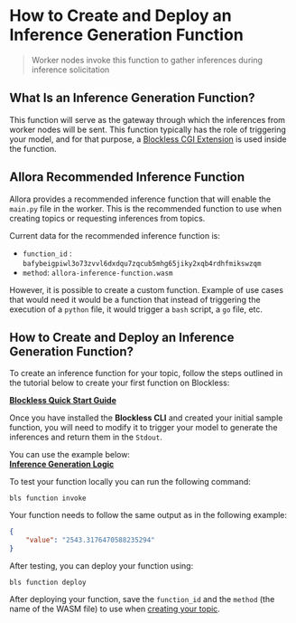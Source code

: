# How to Create and Deploy an Inference Generation Function

> Worker nodes invoke this function to gather inferences during inference solicitation

## What Is an Inference Generation Function?

This function will serve as the gateway through which the inferences from worker nodes will be sent. This function typically has the role of triggering your model, and for that purpose, a <a href="https://blockless.network/docs/network/extensions#cgi-extensions" target="_blank">Blockless CGI Extension</a> is used inside the function.

## Allora Recommended Inference Function

Allora provides a recommended inference function that will enable the `main.py` file in the worker. This is the recommended function to use when creating topics or requesting inferences from topics.

Current data for the recommended inference function is: 

- `function_id` : `bafybeigpiwl3o73zvvl6dxdqu7zqcub5mhg65jiky2xqb4rdhfmikswzqm`
- `method`: `allora-inference-function.wasm`

However, it is possible to create a custom function. Example of use cases that would need it would be a function that instead of triggering the execution of a `python` file, it would trigger a `bash` script, a `go` file, etc.

## How to Create and Deploy an Inference Generation Function?

To create an inference function for your topic, follow the steps outlined in the tutorial below to create your first function on Blockless:

**<a href="https://blockless.network/docs/network/quick-start" target="_blank">Blockless Quick Start Guide</a>**

Once you have installed the **Blockless CLI** and created your initial sample function, you will need to modify it to trigger your model to generate the inferences and return them in the `Stdout`.

You can use the example below:  
**<a href="https://github.com/allora-network/allora-inference-extension/blob/main/allora-inference-function/index.ts" target="_blank">Inference Generation Logic</a>**

To test your function locally you can run the following command:

`bls function invoke`

Your function needs to follow the same output as in the following example:

```json
{
	"value": "2543.3176470588235294"
}
```

After testing, you can deploy your function using:

`bls function deploy`

After deploying your function, save the `function_id` and the `method` (the name of the WASM file) to use when [creating your topic](how-to-create-a-topic).

